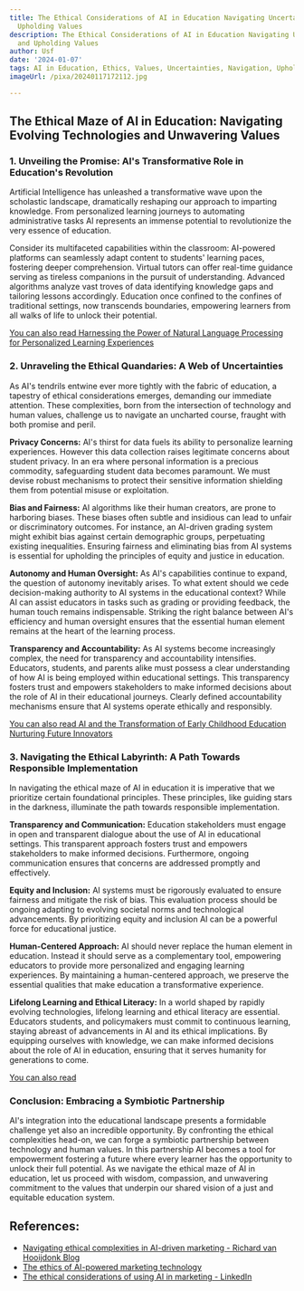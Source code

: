 ```yaml
---
title: The Ethical Considerations of AI in Education Navigating Uncertainties and
  Upholding Values
description: The Ethical Considerations of AI in Education Navigating Uncertainties
  and Upholding Values
author: Usf
date: '2024-01-07'
tags: AI in Education, Ethics, Values, Uncertainties, Navigation, Upholding
imageUrl: /pixa/20240117172112.jpg

---
```

## **The Ethical Maze  of AI  in Education: Navigating Evolving Technologies and Unwavering  Values**

### **1. Unveiling the Promise: AI's Transformative Role in Education's  Revolution**

Artificial Intelligence  has unleashed a transformative wave upon the scholastic landscape, dramatically reshaping our approach to imparting knowledge. From personalized learning journeys to automating administrative tasks  AI represents an immense potential to revolutionize the very essence of education.

Consider its multifaceted capabilities within  the classroom: AI-powered platforms can seamlessly adapt content to students' learning  paces, fostering deeper comprehension. Virtual  tutors  can offer real-time guidance serving as tireless companions in the pursuit of understanding.  Advanced algorithms analyze vast troves of data identifying knowledge gaps  and tailoring lessons accordingly. Education once confined to the confines of traditional settings,  now transcends boundaries, empowering learners from all walks of life to unlock their potential.

[You can also read Harnessing the Power of Natural Language Processing for  Personalized Learning Experiences](Harnessing%20the%20Power%20of%20Natural%20Language%20Processing%20for%20Personalized%20Learning%20Experiences)


### **2. Unraveling  the  Ethical Quandaries: A Web of Uncertainties**

As AI's tendrils entwine ever  more  tightly with the  fabric of  education, a tapestry of ethical considerations emerges, demanding our immediate attention. These complexities, born from the intersection of technology and human values, challenge us to navigate an uncharted course, fraught with both promise and peril.

**Privacy Concerns:** AI's thirst for data fuels its ability to  personalize learning experiences. However  this data collection raises legitimate concerns about student privacy. In an era where personal information is  a precious commodity, safeguarding student data becomes paramount. We must devise robust mechanisms  to protect their  sensitive  information shielding them  from potential  misuse  or exploitation.

**Bias and Fairness:**  AI algorithms  like their  human creators, are prone to harboring biases. These biases often subtle and insidious can lead to  unfair or discriminatory outcomes. For instance, an AI-driven grading system might exhibit bias  against certain demographic groups, perpetuating existing inequalities. Ensuring fairness and eliminating bias from AI systems is essential for upholding the principles of equity and justice in education.

**Autonomy and  Human Oversight:** As AI's capabilities continue to expand, the question of autonomy inevitably arises. To what extent should we cede decision-making authority to AI systems in  the educational context? While AI can assist educators in tasks such as grading or providing feedback,  the human touch remains indispensable. Striking  the right balance between AI's efficiency and human oversight ensures that the essential human element  remains at the heart of the learning process.

**Transparency and Accountability:** As AI systems become increasingly complex, the need for transparency and accountability intensifies. Educators, students, and parents alike must possess a clear understanding of how AI is being employed within educational settings. This transparency fosters trust and empowers stakeholders to  make informed decisions about the role of AI in their educational journeys. Clearly defined accountability mechanisms ensure that AI  systems operate ethically and responsibly.

[You can also  read AI and the Transformation of Early Childhood Education Nurturing Future Innovators](AI%20and%20the%20Transformation%20of%20Early%20Childhood%20Education%20Nurturing%20Future%20Innovators)


### **3. Navigating the Ethical Labyrinth: A Path Towards  Responsible Implementation**

In navigating the ethical maze of AI in education  it is imperative that we prioritize certain foundational principles. These principles, like guiding stars in the darkness, illuminate the path towards responsible implementation.

**Transparency and  Communication:** Education  stakeholders must engage in open and transparent  dialogue about the use of AI  in educational settings. This  transparent approach fosters trust and empowers stakeholders to make informed decisions. Furthermore, ongoing communication  ensures that concerns are addressed promptly and effectively.

**Equity  and Inclusion:** AI systems must be rigorously evaluated to ensure fairness and mitigate the risk of bias.  This  evaluation process should be ongoing  adapting to  evolving  societal norms and technological advancements. By  prioritizing equity and inclusion AI can be a powerful force for educational  justice.

**Human-Centered Approach:** AI should never replace the human element  in education. Instead it should serve as  a complementary tool, empowering educators to provide more personalized and engaging learning experiences. By maintaining a human-centered  approach, we preserve the  essential qualities that make education a transformative experience.

**Lifelong Learning and  Ethical Literacy:** In a world shaped  by rapidly evolving technologies, lifelong learning and ethical literacy are  essential. Educators students, and policymakers must commit to continuous learning, staying abreast  of advancements in AI and its  ethical implications. By equipping ourselves  with knowledge, we can make informed  decisions about the role of AI in education,  ensuring  that it serves humanity for generations to come.

[You can also read ]()


### **Conclusion: Embracing a Symbiotic  Partnership**

AI's integration into  the educational landscape presents a formidable challenge yet also an incredible opportunity. By confronting the ethical  complexities  head-on, we can forge a symbiotic partnership between technology and human values.  In this partnership AI becomes a tool for empowerment  fostering a future where every learner has the opportunity to unlock their full potential. As we navigate the  ethical maze of AI in education, let us proceed with  wisdom, compassion, and unwavering commitment to the values that underpin our shared vision of a just and equitable  education system.

## References:
- [Navigating ethical complexities in AI-driven marketing - Richard van Hooijdonk Blog](https://blog.richardvanhooijdonk.com/en/navigating-ethical-complexities-in-ai-driven-marketing/)
- [The ethics of AI-powered marketing technology](https://martech.org/the-ethics-of-ai-powered-marketing-technology/)
- [The ethical considerations of using AI in marketing - LinkedIn](https://www.linkedin.com/pulse/ethical-considerations-using-ai-marketing-iftikhar-anjum)
